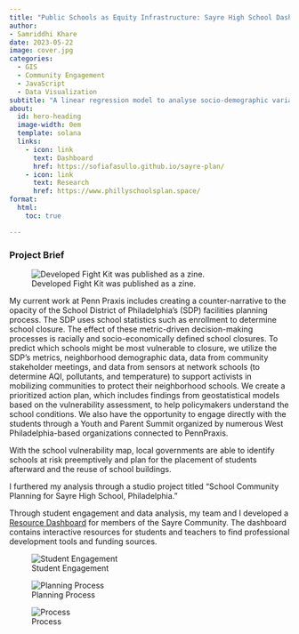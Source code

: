 ```yaml
---
title: "Public Schools as Equity Infrastructure: Sayre High School Dashboard"
author:
- Samriddhi Khare
date: 2023-05-22
image: cover.jpg
categories:
  - GIS
  - Community Engagement 
  - JavaScript
  - Data Visualization
subtitle: "A linear regression model to analyse socio-demographic variables across TOD and non-TOD tracts."
about:
  id: hero-heading
  image-width: 0em
  template: solana
  links:
    - icon: link
      text: Dashboard
      href: https://sofiafasullo.github.io/sayre-plan/
    - icon: link
      text: Research
      href: https://www.phillyschoolsplan.space/
format:
  html:
    toc: true

---
```


### Project Brief

![Developed Fight Kit was published as a zine.](cover.jpg)

My current work at Penn Praxis includes creating a counter-narrative to the opacity of the School District of Philadelphia's (SDP) facilities planning process. The SDP uses school statistics such as enrollment to determine school closure. The effect of these metric-driven decision-making processes is racially and socio-economically defined school closures. To predict which schools might be most vulnerable to closure, we utilize the SDP’s metrics, neighborhood demographic data, data from community stakeholder meetings, and data from sensors at network schools (to determine AQI, pollutants, and temperature) to support activists in mobilizing communities to protect their neighborhood schools. We create a prioritized action plan, which includes findings from geostatistical models based on the vulnerability assessment, to help policymakers understand the school conditions. We also have the opportunity to engage directly with the students through a Youth and Parent Summit organized by numerous West Philadelphia-based organizations connected to PennPraxis.

With the school vulnerability map, local governments are able to identify schools at risk preemptively and plan for the placement of students afterward and the reuse of school buildings.

I furthered my analysis through a studio project titled "School Community Planning for Sayre High School, Philadelphia."

Through student engagement and data analysis, my team and I developed a [Resource Dashboard](https://sofiafasullo.github.io/sayre-plan/) for members of the Sayre Community. The dashboard contains interactive resources for students and teachers to find professional development tools and funding sources. 

![Student Engagement](engagement.png)

![Planning Process](developing.png)

![Process](imgs.png)
